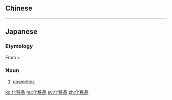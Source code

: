 {{also|化妝品|化妆品}}
==Chinese==
{{zh-see|化妝品|v}}

----

==Japanese==
{{ja-kanjitab|け|しょう|ひん|yomi=on}}

===Etymology===
From {{m|ja|化粧|sc=Jpan|tr=keshō||make up}} + {{m|ja|品|sc=Jpan|tr=hin||article}}

===Noun===
{{ja-noun|けしょうひん}}

# [[cosmetics]]

[[ko:化粧品]]
[[hu:化粧品]]
[[sv:化粧品]]
[[zh:化粧品]]